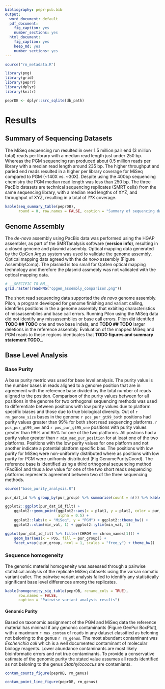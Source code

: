 ```yaml
---
bibliography: pepr-pub.bib
output:
  word_document: default
  pdf_document:
    fig_caption: yes
    number_sections: yes
  html_document:
    fig_caption: yes
    keep_md: yes
    number_sections: yes
---
```

```r
source("rm_metadata.R")
```

```r
library(png)
library(grid)
library(peprr)
library(dplyr)
library(knitr)
```

```r
peprDB <- dplyr::src_sqlite(db_path)
```

# Results
## Summary of Sequencing Datasets
The MiSeq sequencing run resulted in over 1.5 million pair end (3 million total) reads per library with a median read length just under 250 bp.  Whereas the PGM sequencing run produced about 0.5 million reads per library with a median read length around 235 bp.  The higher throughput and paried end reads resulted in a higher per library coverage for MiSeq compared to PGM (~140X vs. ~30X).  Despite using the 400bp sequencing chemistry the PGM median read length was less than 250 bp.  The three PacBio datasets are technical sequencing replicates (SMRT cells) from the same sequencing library, with a median read lengths of XYZ, and throughput of XYZ, resulting in a total of ??X coverage.

```r
kable(seq_summary_table(peprDB), 
      round = 0, row.names = FALSE, caption = "Summary of sequencing datasets")
```

## Genome Assembly
The _de-novo_ assembly using PacBio data was performed using the HGAP assembler, as part of the SMRTanalysis software (__version info__), resulting in a closed genome and plasmid assembly. Optical mapping data generated by the OpGen Argus system was used to validate the genome assembly.  Optical mapping data agreed with the _de novo_ assembly (Figure AssemblyComp). The plasmid is too small for OpGen optical mapping technology and therefore the plasmid assmebly was not validated with the optical mapping data.  

```r
# __SPECIFIC TO RM__
grid.raster(readPNG("opgen_assembly_comparison.png"))
```

The short read sequencing data supported the _de novo_ genome assembly. Pilon, a program developed for genome finishing and variant calling, identifies positions in the a genome assembly that exbiting characteristics of missassemblies and base call errors.  Running Pilon using the MiSeq data did not identify any missassemblies or base call errors.  Pilon did identifed __TODO ## TODO__ one and two base indels, and __TODO ## TODO__ larger deletions in the reference assembly.  Evaluation of the mapped MiSeq and PGM reads to these regions identicates that __TODO figures and summary statement TODO___.

## Base Level Analysis
### Base Purity
A base purity metric was used for base level analysis.  The purity value is the number bases in reads aligned to a genome position that are in agreement with the reference base divided by the total number of reads aligned to the position.  Comparison of the purity values between for all positions in the genome for two orthogonal sequencing methods was used to differentiate between positions with low purity values due to platform specific biases and those due to true biological diversity.  Out of `r rm_genome_size` bases in the genome `r pos_pur_gt99_both` positions had purity values greater than 99\% for both short read sequencing platforms.  `r pos_pur_gt99_one` and `r pos_pur_gt95_one` positions with purity values greater than 99% and 95% for one of the two platforms.  All postions had a purity value greater than `r min_max_pur_position` for at least one of the two platforms. Positions with the low purity values for one platform and not another indicate a potential platform specific bias.  The positions with low purity for MiSeq were non-uniformly distributed where as positions with low purity for PGM were unifromly distributed (Fig GenomePurityCoord).  The reference base is identified using a third orthogonal sequencing method (PacBio) and thus a low value for one of the two short reads sequencing platforms represents agreement between two of the three sequencing methods.  

```r
source("base_purity_analysis.R")
```

```r
pur_dat_id %>% group_by(pur_group) %>% summarise(count = n()) %>% kable(row.names = NA, caption = "Number of genome positions with purity values higher and lower than 0.99 for MiSeq and PGM sequencing platforms.")
```

```r
ggplot2::ggplot(pur_dat_id_filt) +
    ggplot2::geom_point(ggplot2::aes(x = plat1, y = plat2, color = pur_group),
                        alpha = 0.5) +
    ggplot2::labs(x = "MiSeq", y = "PGM") + ggplot2::theme_bw() + 
    ggplot2::xlim(min_val, 1) + ggplot2::ylim(min_val, 1)
```

```r
ggplot(pur_dat_id_filt %>% filter(CHROM == chrom_names[1])) + 
    geom_bar(aes(x = POS, fill = pur_group)) + 
    facet_wrap(~pur_group, ncol = 1, scales = "free_y") + theme_bw()
```


### Sequence homogeneity
The genomic material homogeneity was assessed through a pairwise statistical analysis of the replicate MiSeq datasets using the varsan somatic variant caller.  The pairwise variant analysis failed to identify any statistically significant base level differences among the replicates.

```r
kable(homogeneity_sig_table(peprDB, rename_cols = TRUE), 
      row.names = FALSE,
      caption = "Pairwise variant analysis results")
```

#### Genomic Purity
Based on taxonomic assignment of the PGM and MiSeq data the reference material has minimal if any genomic contaminants (Figure GenPur BoxPlot), with a maximum `r max_contam` of reads in any dataset classified as beloning not beloning to the genus `r rm_genus`.  The most abundant contaminant was _Escherichia coli_ which is a well documented contaminant of molecular biology reagents. Lower abundance contaminants are most likely bioinformatic errors and not true contaminants. To provide a conservative estimate of the genomic purity the stated value assumes all reads identified as not beloning to the genus _Staphylococcus_ are contamiants.

```r
contam_counts_figure(peprDB, rm_genus)
```

```r
contam_point_line_figure(peprDB, rm_genus)
```